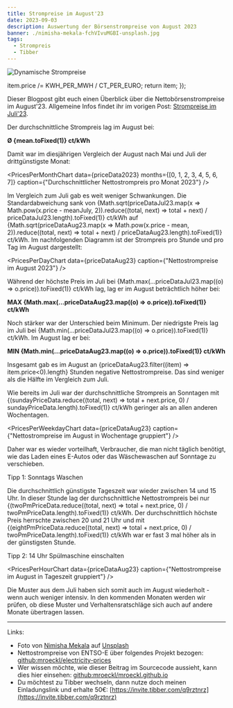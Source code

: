```yaml
---
title: Strompreise im August'23
date: 2023-09-03
description: Auswertung der Börsenstrompreise von August 2023
banner: ./nimisha-mekala-fchVIvuMGBI-unsplash.jpg
tags:
  - Strompreis
  - Tibber
---
```


![Dynamische Strompreise](./nimisha-mekala-fchVIvuMGBI-unsplash.jpg)


  item.price /= KWH_PER_MWH / CT_PER_EURO;
  return item;
});


Dieser Blogpost gibt euch einen Überblick über die Nettobörsenstrompreise im August'23.
Allgemeine Infos findet ihr im vorigen Post: [Strompreise im Juli'23](./strompreise-im-juli-23).

Der durchschnittliche Strompreis lag im August bei:

<p style={{ textAlign: "center" }}>
  <b>&#216; {mean.toFixed(1)} ct/kWh</b>
</p>

Damit war im diesjährigen Vergleich der August nach Mai und Juli der drittgünstigste Monat:

<PricesPerMonthChart
  data={priceData2023}
  months={[0, 1, 2, 3, 4, 5, 6, 7]}
  caption={"Durchschnittlicher Nettostrompreis pro Monat 2023"}
/>

Im Vergleich zum Juli gab es weit weniger Schwankungen.
Die Standardabweichung sank von {Math.sqrt(priceDataJul23.map(x => Math.pow(x.price - meanJuly, 2)).reduce((total, next) => total + next) / priceDataJul23.length).toFixed(1)} ct/kWh auf {Math.sqrt(priceDataAug23.map(x => Math.pow(x.price - mean, 2)).reduce((total, next) => total + next) / priceDataAug23.length).toFixed(1)} ct/kWh.
Im nachfolgenden Diagramm ist der Strompreis pro Stunde und pro Tag im August dargestellt:

<PricesPerDayChart data={priceDataAug23} caption={"Nettostrompreise im August 2023"} />

Während der höchste Preis im Juli bei {Math.max(...priceDataJul23.map((o) => o.price)).toFixed(1)} ct/kWh lag, lag er im August beträchtlich höher bei:

<p style={{ textAlign: "center" }}>
  <b>MAX {Math.max(...priceDataAug23.map((o) => o.price)).toFixed(1)} ct/kWh</b>
</p>

Noch stärker war der Unterschied beim Minimum.
Der niedrigste Preis lag im Juli bei {Math.min(...priceDataJul23.map((o) => o.price)).toFixed(1)} ct/kWh.
Im August lag er bei:

<p style={{ textAlign: "center" }}>
  <b>MIN {Math.min(...priceDataAug23.map((o) => o.price)).toFixed(1)} ct/kWh</b>
</p>

Insgesamt gab es im August an {priceDataAug23.filter((item) => item.price<0).length} Stunden negative Nettostrompreise.
Das sind weniger als die Hälfte im Vergleich zum Juli.


Wie bereits im Juli war der durchschnittliche Strompreis an Sonntagen mit {(sundayPriceData.reduce((total, next) => total + next.price, 0) / sundayPriceData.length).toFixed(1)} ct/kWh geringer als an allen anderen Wochentagen.

<PricesPerWeekdayChart data={priceDataAug23} caption={"Nettostrompreise im August in Wochentage gruppiert"} />


Daher war es wieder vorteilhaft, Verbraucher, die man nicht täglich benötigt, wie das Laden eines E-Autos oder das Wäschewaschen auf Sonntage zu verschieben.

<Message>Tipp 1: Sonntags Waschen</Message>

Die durchschnittlich günstigste Tageszeit war wieder zwischen 14 und 15 Uhr. In dieser Stunde lag der durchschnittliche Nettostrompreis bei nur {(twoPmPriceData.reduce((total, next) => total + next.price, 0) / twoPmPriceData.length).toFixed(1)} ct/kWh.
Der durchschnittlich höchste Preis herrschte zwischen 20 und 21 Uhr und mit {(eightPmPriceData.reduce((total, next) => total + next.price, 0) / twoPmPriceData.length).toFixed(1)} ct/kWh war er fast 3 mal höher als in der günstigsten Stunde.

<Message>Tipp 2: 14 Uhr Spülmaschine einschalten</Message>

<PricesPerHourChart data={priceDataAug23} caption={"Nettostrompreise im August in Tageszeit gruppiert"} />

Die Muster aus dem Juli haben sich somit auch im August wiederholt - wenn auch weniger intensiv.
In den kommenden Monaten werden wir prüfen, ob diese Muster und Verhaltensratschläge sich auch auf andere Monate übertragen lassen.

---

Links:

- Foto von [Nimisha Mekala](https://unsplash.com/de/@nimisha_mekala?utm_source=unsplash&utm_medium=referral&utm_content=creditCopyText) auf [Unsplash](https://unsplash.com/de/fotos/fchVIvuMGBI?utm_source=unsplash&utm_medium=referral&utm_content=creditCopyText)
- Nettostrompreise von ENTSO-E über folgendes Projekt bezogen: [github:mroeckl/electricity-prices](https://github.com/mroeckl/electricity-prices)
- Wer wissen möchte, wie dieser Beitrag im Sourcecode aussieht, kann dies hier einsehen: [github:mroeckl/mroeckl.github.io](https://github.com/mroeckl/mroeckl.github.io/tree/master/content/posts/2023/09/03)
- Du möchtest zu Tibber wechseln, dann nutze doch meinen Einladungslink und erhalte 50€: [https://invite.tibber.com/q9rztnrz](https://invite.tibber.com/q9rztnrz)
